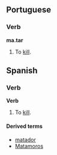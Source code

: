 ==Portuguese==
===Verb===
'''ma.tar'''

# To [[kill]].

==Spanish==
===Verb===
'''Verb'''

# To [[kill]].

====Derived terms====
*[[matador]]
*[[Matamoros]]